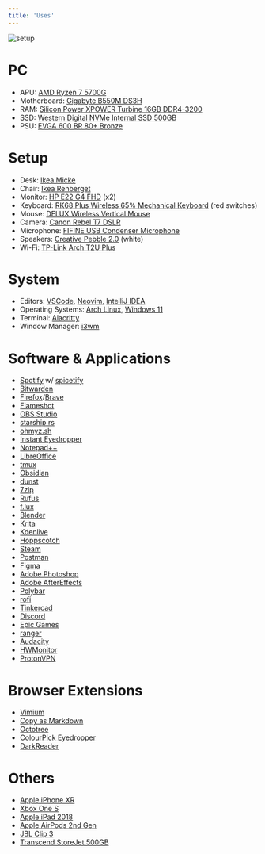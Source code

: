 ```yaml
---
title: 'Uses'
---
```


<img alt='setup' src='/setup.jpg' />

# PC

- APU: [AMD Ryzen 7 5700G](https://www.amd.com/en/products/apu/amd-ryzen-7-5700g)
- Motherboard: [Gigabyte B550M DS3H](https://www.gigabyte.com/Motherboard/B550M-DS3H-rev-1x#kf)
- RAM: [Silicon Power XPOWER Turbine 16GB DDR4-3200](https://www.amazon.com/Silicon-Power-Turbine-3200MHz-288-pin/dp/B07NKYM62D)
- SSD: [Western Digital NVMe Internal SSD 500GB](https://www.westerndigital.com/products/internal-drives/wd-blue-sa510-sata-m-2-ssd#WDS500G3B0B)
- PSU: [EVGA 600 BR 80+ Bronze](https://www.evga.com/products/product.aspx?pn=100-BR-0600-K1)

# Setup

- Desk: [Ikea Micke](https://www.ikea.com/us/en/p/micke-desk-white-90214308/)
- Chair: [Ikea Renberget](https://www.ikea.com/us/en/p/renberget-swivel-chair-bomstad-black-20503284/)
- Monitor: [HP E22 G4 FHD](https://www.hp.com/us-en/shop/pdp/hp-e22-g4-fhd-monitor) (x2)
- Keyboard: [RK68 Plus Wireless 65% Mechanical Keyboard](https://rkgamingstore.com/collections/68-keys/products/rk68-68-wireless-gaming-keyboard) (red switches)
- Mouse: [DELUX Wireless Vertical Mouse](https://www.amazon.com/Wireless-Vertical-Ergonomic-Receiver-M618C-White/dp/B08N9HSHTZ)
- Camera: [Canon Rebel T7 DSLR](https://shop.usa.canon.com/shop/en/catalog/canon-eos-rebel-t7-double-zoom-lens-kit)
- Microphone: [FIFINE USB Condenser Microphone](https://www.amazon.com/FIFINE-Streaming-Microphone-Windscreen-Discord-780A/dp/B0842691S7)
- Speakers: [Creative Pebble 2.0](https://www.amazon.com/Creative-USB-Powered-Speakers-Far-Field-Radiators/dp/B0791J2658?) (white)
- Wi-Fi: [TP-Link Arch T2U Plus](https://www.tp-link.com/us/home-networking/usb-adapter/archer-t2u-plus/)

# System

- Editors: [VSCode](https://code.visualstudio.com), [Neovim](https://neovim.io/), [IntelliJ IDEA](https://www.jetbrains.com/idea/)
- Operating Systems: [Arch Linux](https://archlinux.org/), [Windows 11](https://www.microsoft.com/en-us/windows/windows-11)
- Terminal: [Alacritty](https://alacritty.org/)
- Window Manager: [i3wm](https://i3wm.org/)

# Software & Applications

- [Spotify](https://www.spotify.com/) w/ [spicetify](https://spicetify.app/)
- [Bitwarden](https://bitwarden.com/)
- [Firefox](https://www.mozilla.org/en-US/firefox/new/)/[Brave](https://brave.com)
- [Flameshot](https://flameshot.org/)
- [OBS Studio](https://obsproject.com/)
- [starship.rs](https://starship.rs/)
- [ohmyz.sh](https://ohmyz.sh/)
- [Instant Eyedropper](http://instant-eyedropper.com/)
- [Notepad++](https://notepad-plus-plus.org/downloads/)
- [LibreOffice](https://www.libreoffice.org/)
- [tmux](https://github.com/tmux/tmux)
- [Obsidian](https://obsidian.md/)
- [dunst](https://dunst-project.org/)
- [7zip](https://www.7-zip.org/download.html)
- [Rufus](https://rufus.ie/)
- [f.lux](https://justgetflux.com/)
- [Blender](https://www.blender.org/)
- [Krita](https://krita.org/en/)
- [Kdenlive](https://kdenlive.org/en)
- [Hoppscotch](https://hoppscotch.io/)
- [Steam](https://store.steampowered.com/about/)
- [Postman](https://www.postman.com/)
- [Figma](https://www.figma.com/)
- [Adobe Photoshop](https://www.adobe.com/products/photoshop)
- [Adobe AfterEffects](https://www.adobe.com/products/aftereffects)
- [Polybar](https://polybar.github.io/)
- [rofi](https://github.com/davatorium/rofi)
- [Tinkercad](https://www.tinkercad.com/)
- [Discord](https://discord.com/)
- [Epic Games](https://www.epicgames.com/)
- [ranger](https://ranger.github.io/)
- [Audacity](https://www.audacityteam.org/)
- [HWMonitor](https://www.cpuid.com/softwares/hwmonitor.html)
- [ProtonVPN](https://protonvpn.com/)

# Browser Extensions

- [Vimium](https://vimium.github.io/)
- [Copy as Markdown](https://github.com/yorkxin/copy-as-markdown)
- [Octotree](https://www.octotree.io/)
- [ColourPick Eyedropper](https://chrome.google.com/webstore/detail/colorpick-eyedropper/ohcpnigalekghcmgcdcenkpelffpdolg)
- [DarkReader](https://darkreader.org/)

# Others

- [Apple iPhone XR](https://www.apple.com/newsroom/2018/09/apple-introduces-iphone-xr/)
- [Xbox One S](https://www.xbox.com/en-US/consoles/xbox-one-s)
- [Apple iPad 2018](https://www.apple.com/shop/buy-ipad/ipad-10-2)
- [Apple AirPods 2nd Gen](https://www.apple.com/airpods-2nd-generation)
- [JBL Clip 3](https://www.jbl.com/bluetooth-speakers/JBL+CLIP+3.html)
- [Transcend StoreJet 500GB](https://www.bhphotovideo.com/c/product/657295-REG/Transcend_TS500GSJ25M_500GB_StoreJet_25M_Portable.html)
